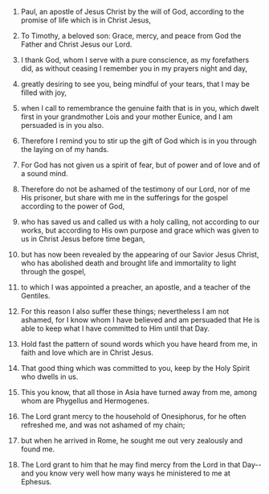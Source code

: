 
1. Paul, an apostle of Jesus Christ by the will of God, according to the promise of life which is in Christ Jesus,

2. To Timothy, a beloved son: Grace, mercy, and peace from God the Father and Christ Jesus our Lord.

3. I thank God, whom I serve with a pure conscience, as my forefathers did, as without ceasing I remember you in my prayers night and day,

4. greatly desiring to see you, being mindful of your tears, that I may be filled with joy,

5. when I call to remembrance the genuine faith that is in you, which dwelt first in your grandmother Lois and your mother Eunice, and I am persuaded is in you also.

6. Therefore I remind you to stir up the gift of God which is in you through the laying on of my hands.

7. For God has not given us a spirit of fear, but of power and of love and of a sound mind.

8. Therefore do not be ashamed of the testimony of our Lord, nor of me His prisoner, but share with me in the sufferings for the gospel according to the power of God,

9. who has saved us and called us with a holy calling, not according to our works, but according to His own purpose and grace which was given to us in Christ Jesus before time began,

10. but has now been revealed by the appearing of our Savior Jesus Christ, who has abolished death and brought life and immortality to light through the gospel,

11. to which I was appointed a preacher, an apostle, and a teacher of the Gentiles.

12. For this reason I also suffer these things; nevertheless I am not ashamed, for I know whom I have believed and am persuaded that He is able to keep what I have committed to Him until that Day.

13. Hold fast the pattern of sound words which you have heard from me, in faith and love which are in Christ Jesus.

14. That good thing which was committed to you, keep by the Holy Spirit who dwells in us.

15. This you know, that all those in Asia have turned away from me, among whom are Phygellus and Hermogenes.

16. The Lord grant mercy to the household of Onesiphorus, for he often refreshed me, and was not ashamed of my chain;

17. but when he arrived in Rome, he sought me out very zealously and found me.

18. The Lord grant to him that he may find mercy from the Lord in that Day--and you know very well how many ways he ministered to me at Ephesus.


